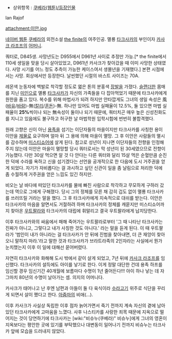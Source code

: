 * 상위항목 : [[쿠베라(웹툰)/등장인물]]

Ian Rajof

attachment:이안.jpg

[[네이버 웹툰]] [[쿠베라(웹툰)|쿠베라]]의 외전소설 [[the finite]]의 여주인공. 멸룡 [[타크사카]]의 부인이자 [[카사크 라조프]]의 [[어머니]].

쿼터로, D845생. 사망년도는 D955에서 D961년 사이로 추정만 가능.[* the finite에서 110세 생일을 맞을 당시 살아있었고, D961년 카사크가 찾아갔을 때 이미 사망한 상태였다. 사망 시기를 어느 정도 추측이 가능한 케이스여서 생몰년을 기재했다.] 본편 시점에서는 사망. 회상에서만 등장한다. 날씬했던 시절의 바스트 사이즈는 70A.

레몬색 눈동자에 백발로 착각할 정도로 엷은 톤의 분홍색 [[장발]]을 가졌다. [[슬랜더]]한 몸매를 지닌 [[미인]]으로 멸룡 [[타크사카]]가 자신의 가족들을 다 잡아먹었기 때문에 타크사카에게 원한을 품고 있다. 복수를 위해 마법사가 되려 하지만 안타깝게도 그녀의 생일 속성은 風([[바유]]/[[바람]])-無([[칼리]]/[[혼돈]])-無. 하나만 있어도 마법 실패율이 12.5%, 둘 있으면 마법 실패율이 '''25%'''씩이나 되는 無속성이 둘이나 되기 때문에, 쿼터치곤 매우 높은 신성친화도를 지니고 있음에도 불구하고 허구한 날 마법학원 입학시험에 번번히 불합격했다.

원래 고향은 신이 아닌 [[용족]]을 섬기는 이단자들의 마을이지만 타크사카를 사칭한 용이 이안을 [[제물]]로 요구하며 얼마 뒤 그 용에 의해 마을이 멸망. 그 후 이안은 사람들의 멸시를 감수하며 [[미스티쇼어]]에 살게 된다. 참고로 성년이 지나면 이단자들의 전향을 인정해주지 않는데 이안은 마을이 멸망할 당시 쿼터로서는 막 성년이 된 30세였으므로 전향이 가능했다. 다만 30살 먹으면 알 것 다 안다는 다른 쿼터와 달리 15살 먹은 순혈만큼 순진한 덕에 수라를 욕하고 신을 섬기겠다는 선언을 공개적으로 한 다음에 도시 거주권을 얻게 되었다. 자기가 자비롭다는 걸 과시하고 싶던 신관이 일을 좀 날림으로 처리한 덕에 좀 수월하게 거주권을 얻은 느낌도 있긴 하지만.

비오는 날 바다에 떠있던 타크사카를 물에 빠진 사람으로 착각하고 무모하게 구하러 갔는데 역으로 그에게 구해졌다. 당시 그의 정체를 모른 채 감히 겁도 없이 멸룡 타크사카를 쓰러뜨릴 거라는 말을 했다. 그 후 타크사카에게 지속적으로 대쉬를 받는다. 이안은 타크사카의 마음을 알면서도 거절하려 하며 타크사카의 정체를 캐묻지만 미스티쇼어까지 찾아온 [[우트팔라]]와 타크사카의 대립에 휘말리고 결국 우트팔라에게 납치당한다.

이후 타크사카와의 싸움에서 패해 죽어가는 우트팔라로부터 '그 때 나타난 타크사카는 진짜가 아니고, 그렇다고 내가 사칭한 것도 아니다.' 라는 말을 듣게 된다. 이 때 우트팔라가 '범인이 내가 아니라는 걸 타크사카가 안 뒤에 진범을 찾아내면, 더 큰 재앙이 찾아오니 말하지 마라.'라고 말한 것과 타크사카가 브라트라족의 2인자라는 사실에서 뭔가 눈치챘는지 이후 이 일에 대해선 묻어버렸다. 

자연히 타크사카와 화해해 도시 밖에서 같이 살게 되었고, 7년 뒤에 [[카사크 라조프]]를 임신했다. 타크사카의 설득에도 아이를 낳기로 한다. 이게 정말 대단한 건데 용족 하프를 임신할 경우 임신기간 40개월에 보름마다 수명이 1년 줄어든다!!! 아이 하나 낳는 데 자그마치 80년의 수명이 날아가는 셈. 의지의 어머니다.

카사크가 태어나고 난 후엔 남편과 아들이 둘 다 육식이라 [[수라(쿠베라)|수라]]고기 위주로 식단을 꾸리게 되면서 살이 쪘다고 한다. [[아줌마]]의 비애(...).

이후 카사크가 사실상 독립한 이후 점차 늙어가면서 죽기 전까지 계속 자신의 곁에 남아 있던 타크사카에게 고마움을 느꼈다. 사후 나스티카를 사랑한 죄목 때문에 지옥으로 떨어지는 것이 당연하기에 타크사카는 [wiki:"비슈누(쿠베라)" 비슈누]에게 그녀의 영혼이 지옥보다는 평안한 곳에 있기를 부탁했으나 대변동이 일어나기 전까지 비슈누는 타크사카 앞에 모습을 드러내지 않았다.
